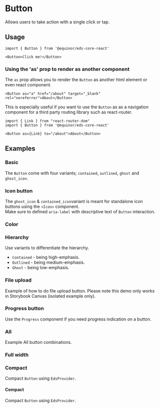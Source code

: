 


# Button 
Allows users to take action with a single click or tap.

<Links 
ariaUrl="https://www.w3.org/WAI/ARIA/apg/patterns/button/" 
figmaUrl="https://www.figma.com/file/0bGXR2sCwMVSDNyyzu5BXrO5/UI%E2%80%94User-Interface?node-id=17394%3A47297" 
documentationUrl="https://eds.equinor.com/0b0c666ab/p/83185a-button/b/86826a"
sourceUrl="https://github.com/equinor/design-system/tree/develop/packages/eds-core-react/src/components/Button"
npmUrl="https://www.npmjs.com/package/@equinor/eds-core-react/"
/>

<Story id="inputs-button--introduction" />
<PropsTable />


## Usage

```tsx
import { Button } from '@equinor/eds-core-react'

<Button>Click me!</Button>
```

### Using the 'as' prop to render as another component

The `as` prop allows you to render the `Button` as another html element or even react component. 

```tsx
<Button as="a" href="/about" target="_blank" rel="noreferrer">About</Button>
```
This is especially useful if you want to use the `Button` as as a navigation component for a third party routing library such as react-router.

```tsx
import { Link } from "react-router-dom"
import { Button } from '@equinor/eds-core-react'

<Button as={Link} to="/about">About</Button>
```

## Examples

### Basic

The `Button` come with four variants; `contained`, `outlined`, `ghost` and `ghost_icon`.
<Story id="inputs-button--basic" />

### Icon button

The `ghost_icon` & `contained_icon`variant is meant for standalone icon buttons using the `<Icon>` component.  
Make sure to defined `aria-label` with descriptive text of `Button` interaction.
<Story id="inputs-button--icon-button" />

### Color
<Story id="inputs-button--color"/>

### Hierarchy

Use variants to differentiate the hierarchy.
<ul>
  <li><code>Contained</code> - being high-emphasis.</li>
  <li><code>Outlined</code> - being medium-emphasis.</li>
  <li><code>Ghost</code> - being low-emphasis.</li>
</ul>
<Story id="inputs-button--hierarchy" />

### File upload

Example of how to do file upload button. Please note this demo only works in Storybook Canvas (isolated example only).
<Story id="inputs-button--file-upload" />

### Progress button

Use the `Progress` component if you need progress indication on a button.
<Story id="inputs-button--progress-button" />

### All

Example All button combinations. 
<Story id="inputs-button--all" />

### Full width

<Story id="inputs-button--full-width" />

### Compact

Compact `Button` using `EdsProvider`.
<Story id="inputs-button--compact" />



#### Compact

Compact `Button` using `EdsProvider`.
<Story id="inputs-button--compact-button-group" />